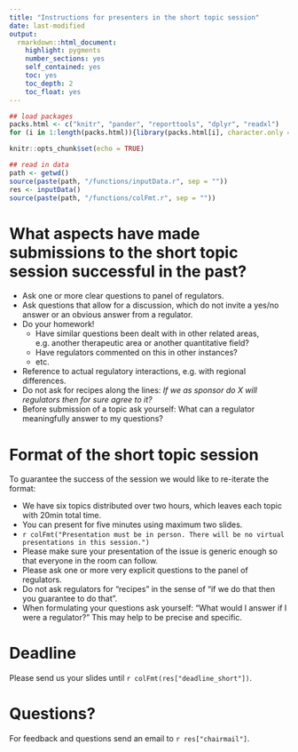 ```yaml
---
title: "Instructions for presenters in the short topic session"
date: last-modified
output: 
  rmarkdown::html_document:
    highlight: pygments
    number_sections: yes
    self_contained: yes
    toc: yes
    toc_depth: 2
    toc_float: yes
---
```


```r
## load packages
packs.html <- c("knitr", "pander", "reporttools", "dplyr", "readxl")
for (i in 1:length(packs.html)){library(packs.html[i], character.only = TRUE)}

knitr::opts_chunk$set(echo = TRUE)

## read in data 
path <- getwd() 
source(paste(path, "/functions/inputData.r", sep = ""))
res <- inputData() 
source(paste(path, "/functions/colFmt.r", sep = ""))
``` 

# What aspects have made submissions to the short topic session successful in the past?

- Ask one or more clear questions to panel of regulators.
- Ask questions that allow for a discussion, which do not invite a yes/no answer or an obvious answer from a regulator.
- Do your homework!
  - Have similar questions been dealt with in other related areas, e.g. another therapeutic area or another quantitative field?
  - Have regulators commented on this in other instances?
  - etc.
- Reference to actual regulatory interactions, e.g. with regional differences.
- Do not ask for recipes along the lines: _If we as sponsor do X will regulators then for sure agree to it?_ 
- Before submission of a topic ask yourself: What can a regulator meaningfully answer to my questions? 

# Format of the short topic session

To guarantee the success of the session we would like to re-iterate the format:

- We have six topics distributed over two hours, which leaves each topic with 20min total time.
- You can present for five minutes using maximum two slides.
- `r colFmt("Presentation must be in person. There will be no virtual presentations in this session.")`
- Please make sure your presentation of the issue is generic enough so that everyone in the room can follow.
- Please ask one or more very explicit questions to the panel of regulators.
- Do not ask regulators for “recipes” in the sense of “if we do that then you guarantee to do that”.
- When formulating your questions ask yourself: “What would I answer if I were a regulator?” This may help to be precise and specific.

# Deadline

Please send us your slides until `r colFmt(res["deadline_short"])`.

# Questions?

For feedback and questions send an email to `r res["chairmail"]`.



